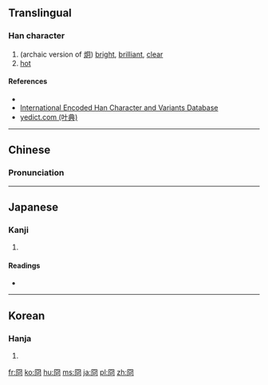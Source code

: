 {{also|囧}}
==Translingual==

===Han character===
{{Han char|rn=13|rad=冂|as=05|sn=7|four=77220|canj=BCR|ids=⿴冂⿱儿口}}

# (archaic version of [[炯]]) [[bright]], [[brilliant]], [[clear]]
# [[hot]]

====References====
* {{Han ref|kx=0129.120|dkj=01528|dj=0291.020|hdz=10100.120|uh=518F|ud=20879|bh=CA6A|bd=51818}}
* [http://chardb.iis.sinica.edu.tw/char/7557 International Encoded Han Character and Variants Database]
* [http://yedict.com/htm/51/518F.htm yedict.com (叶典)]

----

==Chinese==
{{zh-forms}}

===Pronunciation===
{{zh-pron
|m=jiǒng
|c=gwing2
|mc=
|oc=
|ma=
|cat=a
}}

----

==Japanese==

===Kanji===
{{ja-kanji|grade=|rs=冂05}}

# {{defn|lang=ja|sort=冂05}}

====Readings====
* {{ja-readings|on=[[けい]] (kei), [[きょう]] (kyō)|kun=[[あきらか]] (akiraka)}}

----

==Korean==

===Hanja===
{{ko-hanja|hangeul=경|rv=gyeong|mr=kyŏng}}

# {{defn|lang=ko|sort=冂05}}

[[fr:冏]]
[[ko:冏]]
[[hu:冏]]
[[ms:冏]]
[[ja:冏]]
[[pl:冏]]
[[zh:冏]]